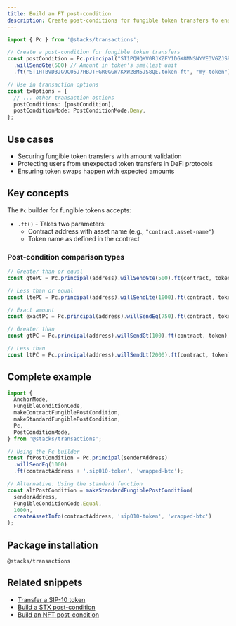 ```yaml
---
title: Build an FT post-condition
description: Create post-conditions for fungible token transfers to ensure exact amounts are transferred as expected
---
```


```typescript
import { Pc } from '@stacks/transactions';

// Create a post-condition for fungible token transfers
const postCondition = Pc.principal("ST1PQHQKV0RJXZFY1DGX8MNSNYVE3VGZJSRTPGZGM")
  .willSendGte(500) // Amount in token's smallest unit
  .ft("ST1HTBVD3JG9C05J7HBJTHGR0GGW7KXW28M5JS8QE.token-ft", "my-token");

// Use in transaction options
const txOptions = {
  // ... other transaction options
  postConditions: [postCondition],
  postConditionMode: PostConditionMode.Deny,
};
```

## Use cases

- Securing fungible token transfers with amount validation
- Protecting users from unexpected token transfers in DeFi protocols
- Ensuring token swaps happen with expected amounts

## Key concepts

The `Pc` builder for fungible tokens accepts:

- `.ft()` - Takes two parameters:
  - Contract address with asset name (e.g., `"contract.asset-name"`)
  - Token name as defined in the contract

### Post-condition comparison types

```typescript
// Greater than or equal
const gtePC = Pc.principal(address).willSendGte(500).ft(contract, token);

// Less than or equal
const ltePC = Pc.principal(address).willSendLte(1000).ft(contract, token);

// Exact amount
const exactPC = Pc.principal(address).willSendEq(750).ft(contract, token);

// Greater than
const gtPC = Pc.principal(address).willSendGt(100).ft(contract, token);

// Less than
const ltPC = Pc.principal(address).willSendLt(2000).ft(contract, token);
```

## Complete example

```typescript
import {
  AnchorMode,
  FungibleConditionCode,
  makeContractFungiblePostCondition,
  makeStandardFungiblePostCondition,
  Pc,
  PostConditionMode,
} from '@stacks/transactions';

// Using the Pc builder
const ftPostCondition = Pc.principal(senderAddress)
  .willSendEq(1000)
  .ft(contractAddress + '.sip010-token', 'wrapped-btc');

// Alternative: Using the standard function
const altPostCondition = makeStandardFungiblePostCondition(
  senderAddress,
  FungibleConditionCode.Equal,
  1000n,
  createAssetInfo(contractAddress, 'sip010-token', 'wrapped-btc')
);
```

## Package installation

```package-install
@stacks/transactions
```

## Related snippets

- [Transfer a SIP-10 token](/resources/snippets/transfer-a-sip10-token)
- [Build a STX post-condition](/resources/snippets/build-a-stx-pc)
- [Build an NFT post-condition](/resources/snippets/build-an-nft-pc)